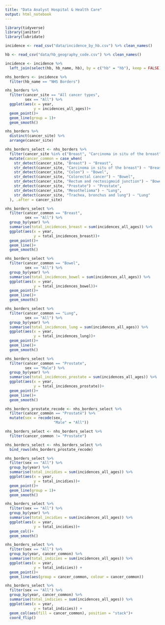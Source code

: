 ```yaml
---
title: "Data Analyst Hospital & Health Care"
output: html_notebook
---
```


```r
library(tidyverse)
library(janitor)
library(lubridate)
```


```r
incidence <- read_csv("data/incidence_by_hb.csv") %>% clean_names()

hb <- read_csv("data/hb_geography_code.csv") %>% clean_names()
```


```r
incidence <- incidence %>% 
  left_join(select(hb, hb_name, hb), by = c("hb" = "hb"), keep = FALSE)
```


```r
nhs_borders <- incidence %>% 
  filter(hb_name == "NHS Borders")
```


```r
nhs_borders %>%
  filter(cancer_site == "All cancer types",
         sex == "All") %>% 
  ggplot(aes(x = year,
             y = incidences_all_ages))+
  geom_point()+
  geom_line(group = 1)+
  geom_smooth()
```
```r
nhs_borders %>% 
  distinct(cancer_site) %>% 
  arrange(cancer_site)
```


```r
nhs_borders_select <- nhs_borders %>% 
  filter(cancer_site %in% c("Breast", "Carcinoma in situ of the breast", "Colon", "Colorectal cancer", "Mesothelioma", "Prostate", "Rectum and rectosigmoid junction", "Trachea, bronchus and lung")) %>% 
  mutate(cancer_common = case_when(
    str_detect(cancer_site, "Breast") ~ "Breast",
    str_detect(cancer_site, "Carcinoma in situ of the breast") ~ "Breast",
    str_detect(cancer_site, "Colon") ~ "Bowel",
    str_detect(cancer_site, "Colorectal cancer") ~ "Bowel",
    str_detect(cancer_site, "Rectum and rectosigmoid junction") ~ "Bowel",
    str_detect(cancer_site, "Prostate") ~ "Prostate",
    str_detect(cancer_site, "Mesothelioma") ~ "Lung",
    str_detect(cancer_site, "Trachea, bronchus and lung") ~ "Lung"
  ), .after = cancer_site)
```


```r
nhs_borders_select %>%
  filter(cancer_common == "Breast",
         sex == "All") %>%
  group_by(year) %>% 
  summarise(total_incidences_breast = sum(incidences_all_ages)) %>% 
  ggplot(aes(x = year,
             y = total_incidences_breast))+
  geom_point()+
  geom_line()+
  geom_smooth()
```


```r
nhs_borders_select %>%
  filter(cancer_common == "Bowel",
         sex == "All") %>%
  group_by(year) %>% 
  summarise(total_incidences_bowel = sum(incidences_all_ages)) %>% 
  ggplot(aes(x = year,
             y = total_incidences_bowel))+
  geom_point()+
  geom_line()+
  geom_smooth()
```


```r
nhs_borders_select %>%
  filter(cancer_common == "Lung",
         sex == "All") %>%
  group_by(year) %>% 
  summarise(total_incidences_lung = sum(incidences_all_ages)) %>% 
  ggplot(aes(x = year,
             y = total_incidences_lung))+
  geom_point()+
  geom_line()+
  geom_smooth()
```


```r
nhs_borders_select %>%
  filter(cancer_common == "Prostate",
         sex == "Male") %>%
  group_by(year) %>% 
  summarise(total_incidences_prostate = sum(incidences_all_ages)) %>% 
  ggplot(aes(x = year,
             y = total_incidences_prostate))+
  geom_point()+
  geom_line()+
  geom_smooth()
```


```r
nhs_borders_prostate_recode <- nhs_borders_select %>%
  filter(cancer_common == "Prostate") %>% 
  mutate(sex = recode(sex,
                      "Male" = "All"))
```


```r
nhs_borders_select <- nhs_borders_select %>% 
  filter(cancer_common != "Prostate")
```


```r
nhs_borders_select <- nhs_borders_select %>% 
  bind_rows(nhs_borders_prostate_recode)
```


```r
nhs_borders_select %>% 
  filter(sex == "All") %>% 
  group_by(year) %>% 
  summarise(total_incidies = sum(incidences_all_ages)) %>% 
  ggplot(aes(x = year,
             y = total_incidies))+
  geom_point()+
  geom_line(group = 1)+
  geom_smooth()
```


```r
nhs_borders_select %>% 
  filter(sex == "All") %>% 
  group_by(year) %>% 
  summarise(total_incidies = sum(incidences_all_ages)) %>% 
  ggplot(aes(x = year,
             y = total_incidies))+
  geom_col()+
  geom_smooth()
```


```r
nhs_borders_select %>% 
  filter(sex == "All") %>% 
  group_by(year, cancer_common) %>% 
  summarise(total_indicies = sum(incidences_all_ages)) %>% 
  ggplot(aes(x = year,
             y = total_indicies)) +
  geom_point()+
  geom_line(aes(group = cancer_common, colour = cancer_common))
```


```r
nhs_borders_select %>% 
  filter(sex == "All") %>% 
  group_by(year, cancer_common) %>% 
  summarise(total_indicies = sum(incidences_all_ages)) %>% 
  ggplot(aes(x = year,
             y = total_indicies)) +
  geom_col(aes(fill = cancer_common), position = "stack")+
  coord_flip()
```

